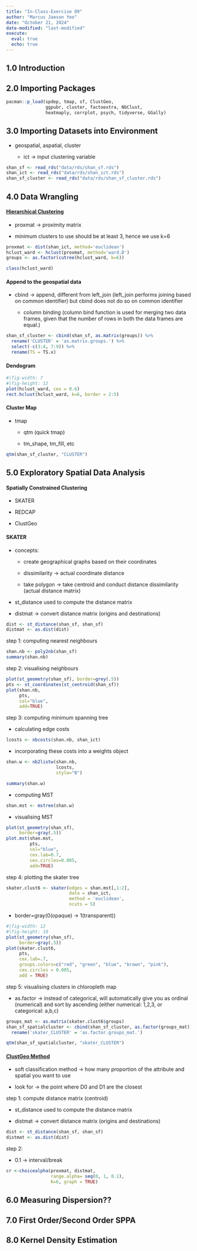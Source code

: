 ```yaml
---
title: "In-Class-Exercise 09"
author: "Marcus Jaeson Yeo"
date: "October 21, 2024"
date-modified: "last-modified"
execute: 
  eval: true
  echo: true
---
```


## **1.0 Introduction**

## **2.0 Importing Packages**

```r
pacman::p_load(spdep, tmap, sf, ClustGeo, 
               ggpubr, cluster, factoextra, NbClust,
               heatmaply, corrplot, psych, tidyverse, GGally)
```

## **3.0 Importing Datasets into Environment**

-   geospatial, aspatial, cluster

    -   ict -\> input clustering variable

```r
shan_sf <- read_rds("data/rds/shan_sf.rds")
shan_ict <- read_rds("data/rds/shan_ict.rds")
shan_sf_cluster <- read_rds("data/rds/shan_sf_cluster.rds")
```

## **4.0 Data Wrangling**

#### [Hierarchical Clustering]{.underline}

-   proxmat -\> proximity matrix

-   minimum clusters to use should be at least 3, hence we use k=6

```r
proxmat <- dist(shan_ict, method='euclidean')
hclust_ward <- hclust(proxmat, method='ward.D')
groups <- as.factor(cutree(hclust_ward, k=6))

```

```r
class(hclust_ward)

```

#### Append to the geospatial data

-   cbind -\> append, different from left_join (left_join performs joining based on common identifier) but cbind does not do so on common identifier

    -   column binding (column bind function is used for merging two data frames, given that the number of rows in both the data frames are equal.)

```r
shan_sf_cluster <- cbind(shan_sf, as.matrix(groups)) %>%
  rename('CLUSTER' = 'as.matrix.groups.') %>%
  select(-c(3:4, 7:9)) %>%
  rename(TS = TS.x)
```

#### Dendogram

```r
#|fig-width: 7
#|fig-height: 12
plot(hclust_ward, cex = 0.6)
rect.hclust(hclust_ward, k=6, border = 2:5)

```

#### Cluster Map

-   tmap

    -   qtm (quick tmap)

    -   tm_shape, tm_fill, etc

```r

qtm(shan_sf_cluster, "CLUSTER")
```

## **5.0 Exploratory Spatial Data Analysis**

#### Spatially Constrained Clustering

-   SKATER

-   REDCAP

-   ClustGeo

#### SKATER

-   concepts:

    -   create geographical graphs based on their coordinates

    -   dissimilarity -\> actual coordinate distance

    -   take polygon -\> take centroid and conduct distance dissimilarity (actual distance matrix)

```{=html}
<!-- -->
```
-   st_distance used to compute the distance matrix

-   distmat -\> convert distance matrix (origins and destinations)

```r
dist <- st_distance(shan_sf, shan_sf)
distmat <- as.dist(dist)
```

step 1: computing nearest neighbours

```r
shan.nb <- poly2nb(shan_sf) 
summary(shan.nb)
```

step 2: visualising neighbours

```r
plot(st_geometry(shan_sf), border=grey(.5))
pts <- st_coordinates(st_centroid(shan_sf))
plot(shan.nb, 
     pts, 
     col="blue",
     add=TRUE)
```

step 3: computing minimum spanning tree

-   calculating edge costs

```r
lcosts <- nbcosts(shan.nb, shan_ict)
```

-   incorporating these costs into a weights object

```r
shan.w <- nb2listw(shan.nb,
                   lcosts,
                   style="B")

summary(shan.w)
```

-   computing MST

```r
shan.mst <- mstree(shan.w)
```

-   visualising MST

```r
plot(st_geometry(shan_sf),
     border=gray(.5))
plot.mst(shan.mst, 
         pts,
         col="blue",
         cex.lab=0.7,
         cex.circles=0.005,
         add=TRUE)
```

step 4: plotting the skater tree

```r
skater.clust6 <- skater(edges = shan.mst[,1:2],
                        data = shan_ict,
                        method = 'euclidean',
                        ncuts = 5)
```

-   border=gray(0(opaque) -\> 1(transparent))

```r
#|fig-width: 12
#|fig-height: 10
plot(st_geometry(shan_sf),
     border=gray(.5))
plot(skater.clust6,
     pts,
     cex.lab=.7,
     groups.colors=c("red", "green", "blue", "brown", "pink"),
     cex.circles = 0.005,
     add = TRUE)
```

step 5: visualising clusters in chloropleth map

-   as.factor -\> instead of categorical, will automatically give you as ordinal (numerical) and sort by ascending (either numerical: 1,2,3, or categorical: a,b,c)

```r
groups_mat <- as.matrix(skater.clust6$groups)
shan_sf_spatialcluster <- cbind(shan_sf_cluster, as.factor(groups_mat)) %>%
  rename('skater_CLUSTER' = 'as.factor.groups_mat.')

qtm(shan_sf_spatialcluster, "skater_CLUSTER")
```

#### [ClustGeo Method]{.underline}

-   soft classification method -\> how many proportion of the attribute and spatial you want to use

-   look for -\> the point where D0 and D1 are the closest

step 1: compute distance matrix (centroid)

-   st_distance used to compute the distance matrix

-   distmat -\> convert distance matrix (origins and destinations)

```r
dist <- st_distance(shan_sf, shan_sf) 
distmat <- as.dist(dist)
```

step 2:

-   0.1 -\> interval/break

```r
cr <-choicealpha(proxmat, distmat,
                 range.alpha= seq(0, 1, 0.1),
                 K=6, graph = TRUE)
```

## **6.0 Measuring Dispersion??**

## **7.0 First Order/Second Order SPPA**

## **8.0 Kernel Density Estimation**
